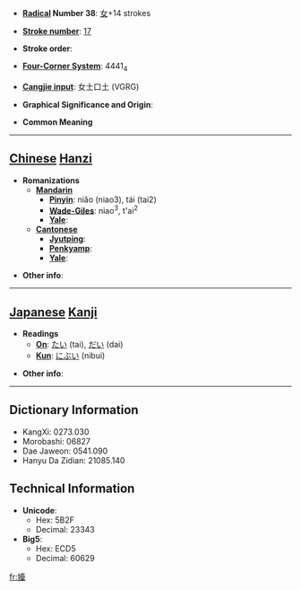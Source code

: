 * '''[[Wiktionary:Chinese radical index| Radical]] Number 38''': [[Wiktionary:Chinese radical index 女|女]]+14 strokes

* '''[[Wiktionary:Chinese total strokes index|Stroke number]]''': [[Wiktionary:Chinese total strokes index 17|17]]

* '''Stroke order''': 

* '''[[Wiktionary:Chinese four corner index|Four-Corner System]]''': 4441<sub>4</sub>

* '''[[Wiktionary:Chinese Cangjie index|Cangjie input]]''': 女土口土 (VGRG)

* '''Graphical Significance and Origin''': 

* '''Common Meaning'''

----

== [[Chinese]] [[Hanzi]] ==

* '''Romanizations'''
** '''[[Mandarin]]'''
*** '''[[Pinyin]]''': niǎo (niao3), tái (tai2)
*** '''[[Wade-Giles]]''': niao<sup>3</sup>, t'ai<sup>2</sup>
*** '''[[Yale]]''': 
** '''[[Cantonese]]'''
*** '''[[Jyutping]]''':
*** '''[[Penkyamp]]''': 
*** '''[[Yale]]''': 

* '''Other info''': 

----

== [[Japanese]] [[Kanji]] ==

* '''Readings'''
** '''[[On]]''': [[たい]] (tai), [[だい]] (dai)
** '''[[Kun]]''': [[にぶい]] (nibui)

* '''Other info''':  

----

== Dictionary Information ==

* KangXi: 0273.030
* Morobashi: 06827
* Dae Jaweon: 0541.090
* Hanyu Da Zidian: 21085.140

== Technical Information ==

* '''Unicode''':
** Hex: 5B2F
** Decimal: 23343
* '''Big5''':
** Hex: ECD5
** Decimal: 60629

[[fr:嬯]]